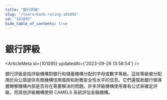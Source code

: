 ```yaml
---
title: "銀行評級"
slug: "/learn/bank-rating-101095"
id: "101095"
hide_table_of_contents: true
---
```



# 銀行評級

<ArticleMeta id={101095} updatedAt={'2023-09-26 13:58:54'} />
<div className='border-solid border-b border-t-0 my-4 border-[var(--ifm-color-gray-300)]' />

銀行評級是指評級機構對銀行和儲蓄機構分配的字母或數字等級。這些等級被分配用於向公眾提供有關機構信用風險和財務安全性水平的信息。它們還幫助銀行領導層瞭解機構內部是否存在需要解決的問題。許多評級機構使用專有公式來確定評級，而其他評級機構使用 CAMELS 系統評估金融機構。
